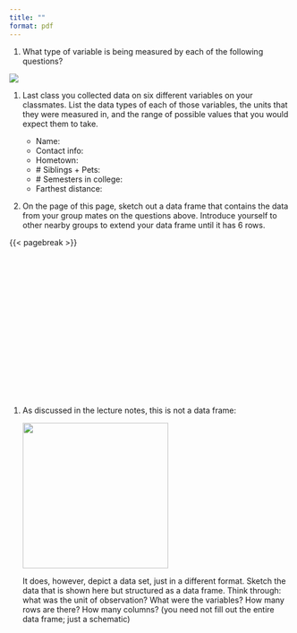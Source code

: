```yaml
---
title: ""
format: pdf
---
```


\thispagestyle{empty} 

1. What type of variable is being measured by each of the following questions?

![](images/variable-types.png)


1. Last class you collected data on six different variables on your classmates. List the data types of each of those variables, the units that they were measured in, and the range of possible values that you would expect them to take.
   
   - Name:
   - Contact info:
   - Hometown:
   - \# Siblings + Pets:
   - \# Semesters in college:
   - Farthest distance:

2. On the page of this page, sketch out a data frame that contains the data from your group mates on the questions above. Introduce yourself to other nearby groups to extend your data frame until it has 6 rows.

{{< pagebreak >}}

\thispagestyle{empty} 

\
\
\
\
\
\
\
\
\
\
\
\
\
\
\

1. As discussed in the lecture notes, this is not a data frame:

   ![](images/non-tidy-contingency-table.png){fig-alt="Contingency table showing the counts of handedness by sex at birth." width="260" fig-align="center"}

   It does, however, depict a data set, just in a different format. Sketch the data that is shown here but structured as a data frame. Think through: what was the unit of observation? What were the variables? How many rows are there? How many columns? (you need not fill out the entire data frame; just a schematic)